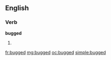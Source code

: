 ==English==

===Verb===
'''bugged'''

# {{past of|[[bug#Verb|bug]]}}

[[fr:bugged]]
[[mg:bugged]]
[[oc:bugged]]
[[simple:bugged]]